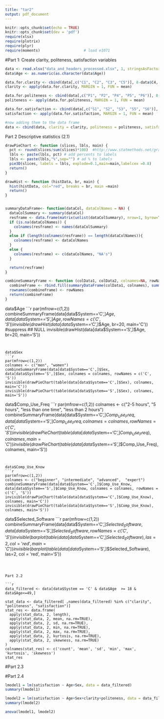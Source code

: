 ```yaml
---
title: "tar2"
output: pdf_document
---
```


```r
knitr::opts_chunk$set(echo = TRUE)
knitr::opts_chunk$set(dev = 'pdf')
require(xlsx)
require(plotrix)
require(plyr)
require(moments)                    # load e1071

```


#Part 1: 
Create clarity, politeness, satisfaction variables
```r
data <- read.xlsx("data_and_headers_processed.xlsx", 1, stringsAsFactors=T)
data$Age <- as.numeric(as.character(data$Age))

data.for.clarity <- cbind(data[,c("C1", "C2", "C3", "C5")], 8-data$C4, 8-data$C6)
clarity <- apply(data.for.clarity, MARGIN = 1, FUN = mean)

data.for.politeness <- cbind(data[,c("P1", "P2", "P4", "P5", "P6")], 8-data$P3)
politeness <- apply(data.for.politeness, MARGIN = 1, FUN = mean)

data.for.satisfaction <- cbind(data[,c("S1", "S2", "S3", "S5", "S6")], 8-data$S4)
satisfaction <- apply(data.for.satisfaction, MARGIN = 1, FUN = mean)

#now adding them to the data frame
data <- cbind(data, clarity = clarity, politeness = politeness, satisfaction = satisfaction)
```



Part 2
Descriptive statistics (2.1)

```r

drawPieChart <- function (slices, lbls, main) {
  pct <- round(slices/sum(slices)*100)  #http://www.statmethods.net/graphs/pie.html
  lbls <- paste(lbls, pct) # add percents to labels 
  lbls <- paste(lbls,"%",sep="") # ad % to labels 
  pie3D(slices, labels = lbls, explode=0.1,main=main,labelcex =0.8)
  return()
}

drawHist <- function (histData, br, main) {
  hist(histData, col="red", breaks = br, main =main)
  return()
}


summaryDataFrame<- function(dataCol, dataColNames = NA) {
  dataColSummary <- summary(dataCol)
  resframe <- data.frame(matrix(unlist(dataColSummary), nrow=1, byrow=T))
  if (is.na(dataColNames)) {
    colnames(resframe) <- names(dataColSummary)
  }
  else if (length(colnames(resframe)) == length(dataColNames)){
    colnames(resframe) <- dataColNames
  }
  else {
    colnames(resframe) <- c(dataColNames, "NA's")
  }

  return(resframe)
}

combineSummaryFrame <- function (colData1, colData2, colnames=NA, rowNames) {
  combineFrame <- rbind.fill(summaryDataFrame(colData1, colnames), summaryDataFrame(colData2, colnames)) 
  rownames(combineFrame) <- rowNames
  return(combineFrame)
}


```

data$Age
```r
par(mfrow=c(1,2)) 
combineSummaryFrame(data[data$System=='C',]$Age, data[data$System=='S',]$Age, rowNames = c('C', 'S'))
invisible(drawHist(data[data$System=='C',]$Age, br=20, main='C')) #suppress ## NULL
invisible(drawHist(data[data$System=='S',]$Age, br=20, main='S'))
```


data$Sex
```r
par(mfrow=c(1,2)) 
colnames <- c("men", "women")
combineSummaryFrame(data[data$System=='C',]$Sex, data[data$System=='S',]$Sex, colnames = colnames, rowNames = c('C', 'S'))
invisible(drawPieChart(table(data[data$System=='C',]$Sex), colnames, main='C'))
invisible(drawPieChart(table(data[data$System=='S',]$Sex), colnames, main='S'))
```




data$Comp_Use_Freq
```r
par(mfrow=c(1,2)) 
colnames <- c("2-5 hours", "5 hours", "less than one time", "less than 2 hours")
combineSummaryFrame(data[data$System=='C',]$Comp_Use_Freq, data[data$System=='S',]$Comp_Use_Freq, colnames = colnames, rowNames = c('C', 'S'))
invisible(drawPieChart(table(data[data$System=='C',]$Comp_Use_Freq), colnames, main='C'))
invisible(drawPieChart(table(data[data$System=='S',]$Comp_Use_Freq), colnames, main='S'))
```


data$Comp_Use_Know
```r
par(mfrow=c(1,2)) 
colnames <- c("beginner", "intermediate", "advanced",  "expert")
combineSummaryFrame(data[data$System=='C',]$Comp_Use_Know, data[data$System=='S',]$Comp_Use_Know, colnames = colnames, rowNames = c('C', 'S'))
invisible(drawPieChart(table(data[data$System=='C',]$Comp_Use_Know), colnames, main='C'))
invisible(drawPieChart(table(data[data$System=='S',]$Comp_Use_Know), colnames, main='S'))
```


data$Selected_Software
```r
par(mfrow=c(1,2)) 
combineSummaryFrame(data[data$System=='C',]$Selected_Software, data[data$System=='S',]$Selected_Software, rowNames = c('C', 'S'))
invisible(barplot(table(data[data$System=='C',]$Selected_Software), las=2, col = 'red', main='C'))
invisible(barplot(table(data[data$System=='S',]$Selected_Software), las=2, col = 'red', main='S'))
```



Part 2.2

```r

data_filtered <- data[data$System == 'C' & data$Age  >= 18 & data$Age<=49,]

stat_data <- data_filtered[ ,names(data_filtered) %in% c("clarity", "politeness", "satisfaction")]
stat_res <- data.frame(
  apply(stat_data, 2, length), 
  apply(stat_data, 2, mean, na.rm=TRUE), 
  apply(stat_data, 2, sd, na.rm=TRUE), 
  apply(stat_data, 2, min, na.rm=TRUE), 
  apply(stat_data, 2, max, na.rm=TRUE), 
  apply(stat_data, 2, kurtosis, na.rm=TRUE),
  apply(stat_data, 2, skewness, na.rm=TRUE)
)
colnames(stat_res) <- c('count', 'mean', 'sd', 'min', 'max', 'kurtosis', 'skewness')
stat_res
```


#Part 2.3


#Part 2.4
```r

lmodel1 = lm(satisfaction ~ Age+Sex, data = data_filtered)
summary(lmodel1)

lmodel2 = lm(satisfaction ~ Age+Sex+clarity+politeness, data = data_filtered)
summary(lmodel2)

anova(lmodel1, lmodel2)

```